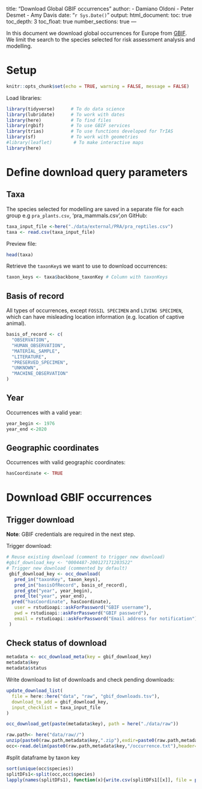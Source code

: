 
title: "Download Global GBIF occurrences"
author:
- Damiano Oldoni
- Peter Desmet
- Amy Davis
date: "`r Sys.Date()`"
output:
  html_document:
    toc: true
    toc_depth: 3
    toc_float: true
    number_sections: true
---

In this document we download global occurrences for Europe from [GBIF](https://www.gbif.org). We limit the search to the species selected for risk assessment analysis and modelling.

# Setup

```r
knitr::opts_chunk$set(echo = TRUE, warning = FALSE, message = FALSE)
```

Load libraries:

```r
library(tidyverse)      # To do data science
library(lubridate)      # To work with dates
library(here)           # To find files
library(rgbif)          # To use GBIF services
library(trias)          # To use functions developed for TrIAS
library(sf)             # To work with geometries
#library(leaflet)        # To make interactive maps
library(here)
```

# Define download query parameters

## Taxa

The species selected for modelling are saved in a separate file for each group e.g `pra_plants.csv`, 'pra_mammals.csv',on GitHub:


```r
taxa_input_file <-here("./data/external/PRA/pra_reptiles.csv")
taxa <- read.csv(taxa_input_file)
```

Preview file:

```r
head(taxa)
```

Retrieve the `taxonKey`s we want to use to download occurrences:

```r
taxon_keys <- taxa$backbone_taxonKey # Column with taxonKeys
```

## Basis of record

All types of occurrences, except `FOSSIL SPECIMEN` and `LIVING SPECIMEN`, which can have misleading location information (e.g. location of captive animal).

```r
basis_of_record <- c(
  "OBSERVATION", 
  "HUMAN_OBSERVATION",
  "MATERIAL_SAMPLE", 
  "LITERATURE", 
  "PRESERVED_SPECIMEN", 
  "UNKNOWN", 
  "MACHINE_OBSERVATION"
)
```

## Year

Occurrences with a valid year:

```r
year_begin <- 1976
year_end <-2020
```

## Geographic coordinates

Occurrences with valid geographic coordinates:

```r
hasCoordinate <- TRUE
```

# Download GBIF occurrences

## Trigger download

**Note**: GBIF credentials are required in the next step. 

Trigger download:

```r
# Reuse existing download (comment to trigger new download)
#gbif_download_key <- "0004487-200127171203522"
# Trigger new download (commented by default)
 gbif_download_key <- occ_download(
   pred_in("taxonKey", taxon_keys),
   pred_in("basisOfRecord", basis_of_record),
   pred_gte("year", year_begin),
   pred_lte("year", year_end),
  pred("hasCoordinate", hasCoordinate),
   user = rstudioapi::askForPassword("GBIF username"),
   pwd = rstudioapi::askForPassword("GBIF password"),
   email = rstudioapi::askForPassword("Email address for notification")
 )
```

## Check status of download

```r
metadata <- occ_download_meta(key = gbif_download_key)
metadata$key
metadata$status
```

Write download to list of downloads and check pending downloads:

```r
update_download_list(
  file = here::here("data", "raw", "gbif_downloads.tsv"), 
  download_to_add = gbif_download_key, 
  input_checklist = taxa_input_file
)
```

```r
occ_download_get(paste(metadata$key), path = here("./data/raw"))
```

```r
raw.path<- here("data/raw//")
unzip(paste0(raw.path,metadata$key,".zip"),exdir=paste0(raw.path,metadata$key))
occ<-read.delim(paste0(raw.path,metadata$key,"/occurrence.txt"),header=TRUE)
```
#split dataframe by taxon key
```r
sort(unique(occ$species))
splitDFs1<-split(occ,occ$species) 
lapply(names(splitDFs1), function(x){write.csv(splitDFs1[[x]], file = paste0(raw.path,"/",x,".csv"))})
```


